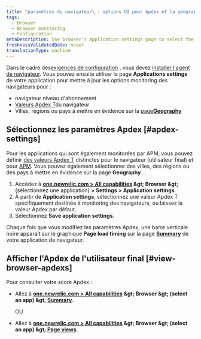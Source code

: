 ```yaml
---
title: "paramètres du navigateur\_: options UI pour Apdex et la géographie"
tags:
  - Browser
  - Browser monitoring
  - Configuration
metaDescription: Use browser's Application settings page to select the end-user Apdex value and geographical locations.
freshnessValidatedDate: never
translationType: machine
---
```


Dans le cadre des[exigences de configuration](/docs/browser/new-relic-browser/welcome-new-relic-browser/compatibility-requirements) <InlinePopover type="browser" />, vous devez [installer l'agent de navigateur](/docs/browser/new-relic-browser/installation/install-new-relic-browser-agent). Vous pouvez ensuite utiliser la page <DNT>**Applications settings**</DNT> de votre application pour mettre à jour les options monitoring des navigateurs pour :

* navigateur niveau d'abonnement
* [Valeurs Apdex T](/docs/apm/new-relic-apm/apdex/apdex-measuring-user-satisfaction)du navigateur
* Villes, régions ou pays à mettre en évidence sur la [page<DNT>**Geography**</DNT>](/docs/browser/new-relic-browser/browser-pro-features/filterable-geography-webpage-metrics-location)

## Sélectionnez les paramètres Apdex [#apdex-settings]

Pour les applications qui sont également monitorées par APM, vous pouvez définir [des valeurs Apdex T](/docs/apm/new-relic-apm/apdex/apdex-measuring-user-satisfaction) distinctes pour le navigateur (utilisateur final) et pour [APM](/docs/apm/new-relic-apm/apdex/apdex-measure-user-satisfaction/#apm-apdex). Vous pouvez également sélectionner des villes, des régions ou des pays à mettre en évidence sur la page <DNT>**Geography**</DNT> .

1. Accédez à <DNT>**[one.newrelic.com &gt; All capabilities](https://one.newrelic.com/all-capabilities) &amp;gt; Browser &amp;gt;**</DNT> (sélectionnez une application) <DNT>**&gt; Settings &gt; Application settings**</DNT>.
2. À partir de <DNT>**Application settings**</DNT>, sélectionnez une valeur Apdex T spécifiquement destinée à monitoring des navigateurs, ou laissez la valeur Apdex par défaut.
3. Sélectionnez <DNT>**Save application settings**</DNT>.

Chaque fois que vous modifiez les paramètres Apdex, une barre verticale noire apparaît sur le graphique <DNT>**Page load timing**</DNT> sur la page <DNT>**[Summary](/docs/browser/new-relic-browser/getting-started/browser-overview-website-performance-glance)**</DNT> de votre application de navigateur.

## Afficher l'Apdex de l'utilisateur final [#view-browser-apdexs]

Pour consulter votre score Apdex :

* Allez à <DNT>**[one.newrelic.com &gt; All capabilities](https://one.newrelic.com/all-capabilities) &amp;gt; Browser &amp;gt; (select an app) &amp;gt; [Summary](/docs/browser/new-relic-browser/getting-started/browser-overview-website-performance-glance)**</DNT>.

  OU

* Allez à <DNT>**[one.newrelic.com &gt; All capabilities](https://one.newrelic.com/all-capabilities) &amp;gt; Browser &amp;gt; (select an app) &amp;gt; [Page views](/docs/browser/new-relic-browser/additional-standard-features/page-views-understanding-your-sites-popularity)**</DNT>.